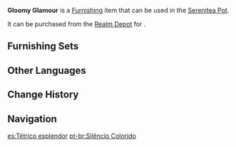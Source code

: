 {{Furnishing Infobox
|id             = 372336
|image          = Item Gloomy Glamour.png
|category       = Landform
|subcategory    = Tree
|quality        = 3
|adeptal_energy = 20
|load           = 50
|reduced_load   = 50
|description    = A strange, vibrant plant. Its thick trunk and rare blue-violet leaves make it look particularly breathtaking.<br />Unlike many other plants with cold-hued flowers, the unique color of this plant comes from a specific ingredient in the soil, and it is the only known plant species that will react to this substance.<br />Due to this unique characteristic, this plant usually requires meticulous care when grown in horticulture and scores a hefty price as an ornamental species.
|mention        = 
|blueprint      = 
|source1        = [[Realm Depot]]
}}
'''Gloomy Glamour''' is a [[Furnishing]] item that can be used in the [[Serenitea Pot]].

It can be purchased from the [[Realm Depot]] for {{Item|Realm Currency|30|x=80}}.

==Furnishing Sets==
{{Craft Usage}}

==Other Languages==
{{Other Languages
|default_hidden = 1
|en      = Gloomy Glamour
|zhs     = 「幽沉的斑斓」
|zhs_rm  = "Yōuchén de Bānlán"
|zht     = 「幽沉的斑斓」
|zht_rm  = "Yōuchén de Bānlán"
|ja      = 「幽々たる多彩」
|ja_rm   = "Yuuyuu-taru Tasai"
|ko      = 「나지막한 찬란」
|ko_rm   = "Najimakhan Chanran"
|es      = Tétrico esplendor
|fr      = Glamour sombre
|ru      = Мрачное великолепие
|th      = "ใบอันมืดมัวเร้นลับ"
|th_rm   = 
|vi      = Sắc Màu Trầm Lắng
|de      = „Düsterer Glanz“
|id      = Megah Namun Murung
|pt      = Silêncio Colorido
|tr      = Kasvetli Cazibe
|it      = Fascino tetro
}}

==Change History==
{{Change History|3.2}}

==Navigation==
{{Furnishing Navbox|exterior}}

[[es:Tétrico esplendor]]
[[pt-br:Silêncio Colorido]]